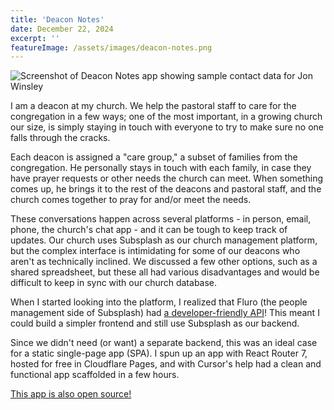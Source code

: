 ```yaml
---
title: 'Deacon Notes'
date: December 22, 2024
excerpt: ''
featureImage: /assets/images/deacon-notes.png
---
```


![Screenshot of Deacon Notes app showing sample contact data for Jon Winsley](/assets/images/deacon-notes.png)

I am a deacon at my church. We help the pastoral staff to care for the congregation in a few ways; one of the most important, in a growing church our size, is simply staying in touch with everyone to try to make sure no one falls through the cracks.

Each deacon is assigned a "care group," a subset of families from the congregation. He personally stays in touch with each family, in case they have prayer requests or other needs the church can meet. When something comes up, he brings it to the rest of the deacons and pastoral staff, and the church comes together to pray for and/or meet the needs.

These conversations happen across several platforms - in person, email, phone, the church's chat app - and it can be tough to keep track of updates. Our church uses Subsplash as our church management platform, but the complex interface is intimidating for some of our deacons who aren't as technically inclined. We discussed a few other options, such as a shared spreadsheet, but these all had various disadvantages and would be difficult to keep in sync with our church database.

When I started looking into the platform, I realized that Fluro (the people management side of Subsplash) had [a developer-friendly API](https://developer.fluro.io/)! This meant I could build a simpler frontend and still use Subsplash as our backend.

Since we didn't need (or want) a separate backend, this was an ideal case for a static single-page app (SPA). I spun up an app with React Router 7, hosted for free in Cloudflare Pages, and with Cursor's help had a clean and functional app scaffolded in a few hours.

[This app is also open source!](https://github.com/glitchassassin/deacon-notes)
